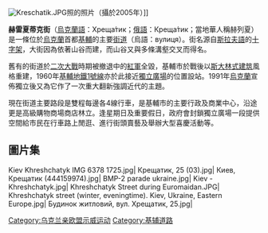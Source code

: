 [[File:Kreschatik.JPG|thumb]]照的照片（攝於2005年）]]

'''赫雷夏蒂克街'''（[[烏克蘭語|烏克蘭語]]：Хреща́тик；[[俄語|俄語]]：Креща́тик；當地華人稱赫列夏）是一條位於[[烏克蘭|烏克蘭]]首都[[基輔|基輔]]的主要[[街道|街道]]（烏語：вулиця）。街名源自[[斯拉夫語|斯拉夫語]]的[[十字架|十字架]]，大街因為依著山谷而建，而山谷又與多條溝壑交叉而得名。

舊有的街道於[[二次大戰|二次大戰]]時期被撤退中的[[苏联红军|紅軍]]全毀，基輔市於戰後以[[斯大林式建筑|斯大林式建筑]]風格重建，1960年[[基輔地鐵1號線|基輔地鐵1號線]]亦於此接近[[獨立廣場_(基輔)|獨立廣場]]的位置設站。1991年[[烏克蘭|烏克蘭]]宣佈獨立後又為它作了一次重大翻新強調近代的主題。

現在街道主要路段是雙程每邊各4線行車，是基輔市的主要行政及商業中心，沿途更是高級購物商場商店林立。逢星期日及重要假日，政府會封鎖獨立廣場一段提供空間給市民在行車路上閒逛、進行街頭賣藝及舉辦大型喜慶活動等。

==圖片集==
<gallery>
Kiev Khreshchatyk IMG 6378 1725.jpg|
Крещатик, 25 (03).jpg|
Киев, Крещатик (444159974).jpg|
BMP-2 parade ukraine.jpg|
Kiev - Khreshchatyk.jpg|
Khreshchatyk Street during Euromaidan.JPG|
Khreshchatyk street (winter, eveningtime). Kiev, Ukraine, Eastern Europe.jpg|
Будинок житловий, вул. Хрещатик, 25.jpg|
</gallery>


{{乌克兰亲欧盟示威运动}}
[[Category:乌克兰亲欧盟示威运动|Category:乌克兰亲欧盟示威运动]]
[[Category:基辅道路|Category:基辅道路]]